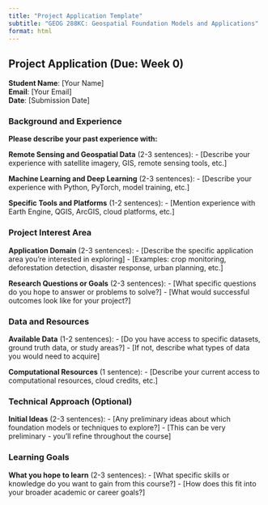 ```yaml
---
title: "Project Application Template"
subtitle: "GEOG 288KC: Geospatial Foundation Models and Applications"
format: html
---
```


## Project Application (Due: Week 0)

**Student Name**: [Your Name]  
**Email**: [Your Email]  
**Date**: [Submission Date]

### Background and Experience

**Please describe your past experience with:**

**Remote Sensing and Geospatial Data** (2-3 sentences):
- [Describe your experience with satellite imagery, GIS, remote sensing tools, etc.]

**Machine Learning and Deep Learning** (2-3 sentences):
- [Describe your experience with Python, PyTorch, model training, etc.]

**Specific Tools and Platforms** (1-2 sentences):
- [Mention experience with Earth Engine, QGIS, ArcGIS, cloud platforms, etc.]

### Project Interest Area

**Application Domain** (2-3 sentences):
- [Describe the specific application area you're interested in exploring]
- [Examples: crop monitoring, deforestation detection, disaster response, urban planning, etc.]

**Research Questions or Goals** (2-3 sentences):
- [What specific questions do you hope to answer or problems to solve?]
- [What would successful outcomes look like for your project?]

### Data and Resources

**Available Data** (1-2 sentences):
- [Do you have access to specific datasets, ground truth data, or study areas?]
- [If not, describe what types of data you would need to acquire]

**Computational Resources** (1 sentence):
- [Describe your current access to computational resources, cloud credits, etc.]

### Technical Approach (Optional)

**Initial Ideas** (2-3 sentences):
- [Any preliminary ideas about which foundation models or techniques to explore?]
- [This can be very preliminary - you'll refine throughout the course]

### Learning Goals

**What you hope to learn** (2-3 sentences):
- [What specific skills or knowledge do you want to gain from this course?]
- [How does this fit into your broader academic or career goals?]
